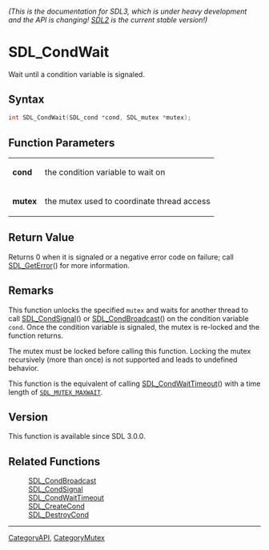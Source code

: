 ====== (This is the documentation for SDL3, which is under heavy development and the API is changing! [https://wiki.libsdl.org/ SDL2] is the current stable version!) ======
= SDL_CondWait =

Wait until a condition variable is signaled.

== Syntax ==

<syntaxhighlight lang='c'>
int SDL_CondWait(SDL_cond *cond, SDL_mutex *mutex);
</syntaxhighlight>

== Function Parameters ==

{|
|'''cond'''
|the condition variable to wait on
|-
|'''mutex'''
|the mutex used to coordinate thread access
|}

== Return Value ==

Returns 0 when it is signaled or a negative error code on failure; call
[[SDL_GetError]]() for more information.

== Remarks ==

This function unlocks the specified <code>mutex</code> and waits for
another thread to call [[SDL_CondSignal]]() or [[SDL_CondBroadcast]]() on
the condition variable <code>cond</code>. Once the condition variable is
signaled, the mutex is re-locked and the function returns.

The mutex must be locked before calling this function. Locking the mutex
recursively (more than once) is not supported and leads to undefined
behavior.

This function is the equivalent of calling [[SDL_CondWaitTimeout]]() with a
time length of <code>[[SDL_MUTEX_MAXWAIT]]</code>.

== Version ==

This function is available since SDL 3.0.0.

== Related Functions ==

:[[SDL_CondBroadcast]]
:[[SDL_CondSignal]]
:[[SDL_CondWaitTimeout]]
:[[SDL_CreateCond]]
:[[SDL_DestroyCond]]

----
[[CategoryAPI]], [[CategoryMutex]]


